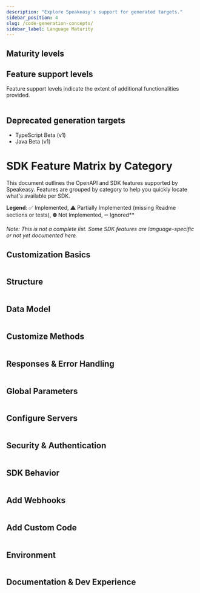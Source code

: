 ```yaml
---
description: "Explore Speakeasy's support for generated targets."
sidebar_position: 4
slug: /code-generation-concepts/
sidebar_label: Language Maturity
---
```



## Maturity levels

<Table
  data={[
    {
      level: "Alpha",
      description:
        "An early preview of upcoming features intended for gathering feedback. Alpha versions are less complete and likely to be unstable, with frequent updates and significant changes.",
    },
    {
      level: "Beta",
      description:
        "A pre-release version that includes many features of GA but is still subject to significant modifications based on user feedback. The interface is considered stable enough for testing.",
    },
    {
      level: "General availability (GA)",
      description:
        "A fully supported release that includes all functionalities altering the type interface from OpenAPI Specification keywords (for example, [oneOf](/docs/customize-sdks/oneof)).",
    },
  ]}
  columns={[
    { key: "level", header: "Maturity level" },
    { key: "description", header: "Description" },
  ]}
/>

## Feature support levels

Feature support levels indicate the extent of additional functionalities provided.

<Table
  data={[
    {
      target: "[TypeScript](/docs/languages/typescript/methodology-ts)",
      maturity: "GA",
      support: "GA",
    },
    {
      target: "[Go](/docs/languages/golang/methodology-go)",
      maturity: "GA",
      support: "GA",
    },
    {
      target: "[Java](/docs/languages/java/methodology-java)",
      maturity: "GA",
      support: "GA",
    },
    {
      target:
        "[Python - Pydantic & Async](/docs/languages/python/methodology-python)",
      maturity: "GA",
      support: "GA",
    },
    {
      target: "[C#](/docs/languages/csharp/methodology-csharp)",
      maturity: "GA",
      support: "GA",
    },
    {
      target: "[Terraform](/docs/create-terraform)",
      maturity: "GA",
      support: "Level 2",
    },
    {
      target: "[PHP](/docs/languages/php/methodology-php)",
      maturity: "GA",
      support: "Level 1",
    },
    {
      target: "[Unity](/docs/languages/unity/methodology-unity)",
      maturity: "Beta",
      support: "Level 1",
    },
    {
      target: "[Ruby](/docs/languages/ruby/methodology-ruby)",
      maturity: "Alpha",
      support: "Level 1",
    },
    { target: "Postman", maturity: "Alpha", support: "Level 1" },
  ]}
  columns={[
    { key: "target", header: "Target" },
    { key: "maturity", header: "Maturity level" },
    { key: "support", header: "Feature support level" },
  ]}
/>

## Deprecated generation targets

- TypeScript Beta (v1)
- Java Beta (v1)

# SDK Feature Matrix by Category

This document outlines the OpenAPI and SDK features supported by Speakeasy. Features are grouped by category to help you quickly locate what's available per SDK.

**Legend**: ✅ Implemented, ⚠️ Partially Implemented (missing Readme sections or tests), ⛔ Not Implemented, ➖ Ignored\*\*

_Note: This is not a complete list. Some SDK features are language-specific or not yet documented here._

## Customization Basics

<Table
  columns={[
    { key: "feature", header: "Feature" },
    { key: "typescript", header: "TypeScript" },
    { key: "python", header: "Python" },
    { key: "go", header: "Go" },
    { key: "java", header: "Java" },
    { key: "csharp", header: "C#" },
    { key: "php", header: "PHP" },
    { key: "ruby", header: "Ruby" },
    { key: "unity", header: "Unity" },
    { key: "terraform", header: "Terraform" },
    { key: "postman", header: "Postman" },
  ]}
  data={[
    {
      feature: "`callbacks`",
      typescript: "✅",
      python: "✅",
      go: "✅",
      java: "✅",
      csharp: "✅",
      php: "✅",
      ruby: "✅",
      unity: "✅",
      terraform: "✅",
      postman: "⛔",
    },
    {
      feature: "`core`",
      typescript: "✅",
      python: "✅",
      go: "✅",
      java: "✅",
      csharp: "✅",
      php: "✅",
      ruby: "✅",
      unity: "✅",
      terraform: "✅",
      postman: "✅",
    },
  ]}
/>

## Structure

<Table
  columns={[
    { key: "feature", header: "Feature" },
    { key: "typescript", header: "TypeScript" },
    { key: "python", header: "Python" },
    { key: "go", header: "Go" },
    { key: "java", header: "Java" },
    { key: "csharp", header: "C#" },
    { key: "php", header: "PHP" },
    { key: "ruby", header: "Ruby" },
    { key: "unity", header: "Unity" },
    { key: "terraform", header: "Terraform" },
    { key: "postman", header: "Postman" },
  ]}
  data={[
    {
      feature: "`groups`",
      typescript: "✅",
      python: "✅",
      go: "✅",
      java: "✅",
      csharp: "✅",
      php: "✅",
      ruby: "✅",
      unity: "✅",
      terraform: "✅",
      postman: "✅",
    },
    {
      feature: "`ignores`",
      typescript: "✅",
      python: "✅",
      go: "✅",
      java: "✅",
      csharp: "✅",
      php: "✅",
      ruby: "✅",
      unity: "✅",
      terraform: "✅",
      postman: "✅",
    },
    {
      feature: "`includes`",
      typescript: "✅",
      python: "✅",
      go: "✅",
      java: "✅",
      csharp: "✅",
      php: "✅",
      ruby: "✅",
      unity: "✅",
      terraform: "✅",
      postman: "✅",
    },
    {
      feature: "`nameOverrides`",
      typescript: "✅",
      python: "✅",
      go: "✅",
      java: "✅",
      csharp: "✅",
      php: "✅",
      ruby: "✅",
      unity: "✅",
      terraform: "✅",
      postman: "✅",
    },
    {
      feature: "`multiLevelTagging`",
      typescript: "✅",
      python: "✅",
      go: "✅",
      java: "✅",
      csharp: "✅",
      php: "✅",
      ruby: "✅",
      unity: "✅",
      terraform: "✅",
      postman: "✅",
    },
  ]}
/>

## Data Model

<Table
  columns={[
    { key: "feature", header: "Feature" },
    { key: "typescript", header: "TypeScript" },
    { key: "python", header: "Python" },
    { key: "go", header: "Go" },
    { key: "java", header: "Java" },
    { key: "csharp", header: "C#" },
    { key: "php", header: "PHP" },
    { key: "ruby", header: "Ruby" },
    { key: "unity", header: "Unity" },
    { key: "terraform", header: "Terraform" },
    { key: "postman", header: "Postman" },
  ]}
  data={[
    {
      feature: "`disallowCircularRefs`",
      typescript: "⛔",
      python: "⛔",
      go: "⛔",
      java: "⛔",
      csharp: "⛔",
      php: "⛔",
      ruby: "⛔",
      unity: "⛔",
      terraform: "✅",
      postman: "⛔",
    },
    {
      feature: "`enums`",
      typescript: "✅",
      python: "✅",
      go: "✅",
      java: "✅",
      csharp: "✅",
      php: "✅",
      ruby: "✅",
      unity: "✅",
      terraform: "✅",
      postman: "✅",
    },
    {
      feature: "`typeOverrides`",
      typescript: "✅",
      python: "✅",
      go: "✅",
      java: "✅",
      csharp: "✅",
      php: "✅",
      ruby: "✅",
      unity: "✅",
      terraform: "✅",
      postman: "✅",
    },
    {
      feature: "`constsAndDefaults`",
      typescript: "✅",
      python: "✅",
      go: "✅",
      java: "✅",
      csharp: "✅",
      php: "✅",
      ruby: "✅",
      unity: "⛔",
      terraform: "✅",
      postman: "✅",
    },
    {
      feature: "`nullables`",
      typescript: "✅",
      python: "✅",
      go: "✅",
      java: "✅",
      csharp: "✅",
      php: "✅",
      ruby: "✅",
      unity: "⛔",
      terraform: "⛔",
      postman: "⛔",
    },
    {
      feature: "`unions`",
      typescript: "✅",
      python: "✅",
      go: "✅",
      java: "✅",
      csharp: "✅",
      php: "✅",
      ruby: "✅",
      unity: "✅",
      terraform: "✅",
      postman: "⛔",
    },
    {
      feature: "`bigint`",
      typescript: "✅",
      python: "✅",
      go: "✅",
      java: "✅",
      csharp: "✅",
      php: "✅",
      ruby: "⛔",
      unity: "✅",
      terraform: "⛔",
      postman: "✅",
    },
    {
      feature: "`decimal`",
      typescript: "✅",
      python: "✅",
      go: "✅",
      java: "✅",
      csharp: "✅",
      php: "✅",
      ruby: "⛔",
      unity: "✅",
      terraform: "⛔",
      postman: "✅",
    },
    {
      feature: "`sets`",
      typescript: "⛔",
      python: "⛔",
      go: "⛔",
      java: "⛔",
      csharp: "⛔",
      php: "⛔",
      ruby: "⛔",
      unity: "⛔",
      terraform: "✅",
      postman: "⛔",
    },
    {
      feature: "`sliceUnions`",
      typescript: "✅",
      python: "✅",
      go: "✅",
      java: "✅",
      csharp: "✅",
      php: "✅",
      ruby: "⛔",
      unity: "⛔",
      terraform: "⛔",
      postman: "⛔",
    },
    {
      feature: "`additionalProperties`",
      typescript: "✅",
      python: "✅",
      go: "✅",
      java: "✅",
      csharp: "✅",
      php: "✅",
      ruby: "⛔",
      unity: "✅",
      terraform: "✅",
      postman: "⛔",
    },
    {
      feature: "`openEnums`",
      typescript: "✅",
      python: "✅",
      go: "✅",
      java: "✅",
      csharp: "⛔",
      php: "⛔",
      ruby: "⛔",
      unity: "⛔",
      terraform: "⛔",
      postman: "⛔",
    },
  ]}
/>

## Customize Methods

<Table
  columns={[
    { key: "feature", header: "Feature" },
    { key: "typescript", header: "TypeScript" },
    { key: "python", header: "Python" },
    { key: "go", header: "Go" },
    { key: "java", header: "Java" },
    { key: "csharp", header: "C#" },
    { key: "php", header: "PHP" },
    { key: "ruby", header: "Ruby" },
    { key: "unity", header: "Unity" },
    { key: "terraform", header: "Terraform" },
    { key: "postman", header: "Postman" },
  ]}
  data={[
    {
      feature: "`tagBasedOrdering`",
      typescript: "⛔",
      python: "⛔",
      go: "⛔",
      java: "⛔",
      csharp: "⛔",
      php: "⛔",
      ruby: "⛔",
      unity: "⛔",
      terraform: "⛔",
      postman: "⛔",
    },
    {
      feature: "`flattening`",
      typescript: "✅",
      python: "✅",
      go: "✅",
      java: "✅",
      csharp: "✅",
      php: "✅",
      ruby: "✅",
      unity: "✅",
      terraform: "✅",
      postman: "⛔",
    },
    {
      feature: "`methodSecurity`",
      typescript: "✅",
      python: "✅",
      go: "✅",
      java: "✅",
      csharp: "✅",
      php: "✅",
      ruby: "✅",
      unity: "✅",
      terraform: "✅",
      postman: "✅",
    },
    {
      feature: "`methodServerURLs`",
      typescript: "✅",
      python: "✅",
      go: "✅",
      java: "✅",
      csharp: "✅",
      php: "✅",
      ruby: "✅",
      unity: "✅",
      terraform: "✅",
      postman: "✅",
    },
    {
      feature: "`pagination`",
      typescript: "✅",
      python: "✅",
      go: "✅",
      java: "✅",
      csharp: "✅",
      php: "⚠️",
      ruby: "⚠️",
      unity: "⚠️",
      terraform: "✅",
      postman: "⛔",
    },
    {
      feature: "`retries`",
      typescript: "✅",
      python: "✅",
      go: "✅",
      java: "✅",
      csharp: "⚠️",
      php: "⚠️",
      ruby: "⚠️",
      unity: "⛔",
      terraform: "✅",
      postman: "⛔",
    },
    {
      feature: "`defaultEnabledRetries`",
      typescript: "✅",
      python: "✅",
      go: "✅",
      java: "⛔",
      csharp: "⛔",
      php: "⛔",
      ruby: "⛔",
      unity: "⛔",
      terraform: "⛔",
      postman: "⛔",
    },
    {
      feature: "`methodArguments`",
      typescript: "✅",
      python: "✅",
      go: "✅",
      java: "⛔",
      csharp: "✅",
      php: "✅",
      ruby: "✅",
      unity: "⛔",
      terraform: "✅",
      postman: "⛔",
    },
    {
      feature: "`urlBasedPagination`",
      typescript: "✅",
      python: "✅",
      go: "✅",
      java: "⛔",
      csharp: "⛔",
      php: "✅",
      ruby: "✅",
      unity: "⛔",
      terraform: "⛔",
      postman: "⛔",
    },
  ]}
/>

## Responses & Error Handling

<Table
  columns={[
    { key: "feature", header: "Feature" },
    { key: "typescript", header: "TypeScript" },
    { key: "python", header: "Python" },
    { key: "go", header: "Go" },
    { key: "java", header: "Java" },
    { key: "csharp", header: "C#" },
    { key: "php", header: "PHP" },
    { key: "ruby", header: "Ruby" },
    { key: "unity", header: "Unity" },
    { key: "terraform", header: "Terraform" },
    { key: "postman", header: "Postman" },
  ]}
  data={[
    {
      feature: "`getRequestBodies`",
      typescript: "⛔",
      python: "✅",
      go: "✅",
      java: "✅",
      csharp: "✅",
      php: "✅",
      ruby: "✅",
      unity: "✅",
      terraform: "✅",
      postman: "✅",
    },
    {
      feature: "`inputOutputModels`",
      typescript: "✅",
      python: "✅",
      go: "✅",
      java: "✅",
      csharp: "✅",
      php: "✅",
      ruby: "✅",
      unity: "✅",
      terraform: "✅",
      postman: "⛔",
    },
    {
      feature: "`errors`",
      typescript: "✅",
      python: "✅",
      go: "✅",
      java: "✅",
      csharp: "✅",
      php: "⚠️",
      ruby: "⚠️",
      unity: "✅",
      terraform: "⛔",
      postman: "✅",
    },
    {
      feature: "`enumUnions`",
      typescript: "✅",
      python: "✅",
      go: "⛔",
      java: "⛔",
      csharp: "⛔",
      php: "⛔",
      ruby: "⛔",
      unity: "⛔",
      terraform: "⛔",
      postman: "⛔",
    },
    {
      feature: "`errorUnions`",
      typescript: "✅",
      python: "✅",
      go: "✅",
      java: "⛔",
      csharp: "✅",
      php: "✅",
      ruby: "⛔",
      unity: "⛔",
      terraform: "⛔",
      postman: "⛔",
    },
    {
      feature: "`responseFormat`",
      typescript: "✅",
      python: "✅",
      go: "✅",
      java: "⛔",
      csharp: "✅",
      php: "✅",
      ruby: "✅",
      unity: "⛔",
      terraform: "⛔",
      postman: "⛔",
    },
    {
      feature: "`jsonlResponses`",
      typescript: "✅",
      python: "✅",
      go: "✅",
      java: "✅",
      csharp: "⛔",
      php: "⛔",
      ruby: "⛔",
      unity: "⛔",
      terraform: "⛔",
      postman: "⛔",
    },
    {
      feature: "`uploadStreams`",
      typescript: "✅",
      python: "✅",
      go: "✅",
      java: "⛔",
      csharp: "⛔",
      php: "⛔",
      ruby: "⛔",
      unity: "⛔",
      terraform: "⛔",
      postman: "⛔",
    },
  ]}
/>

## Global Parameters

<Table
  columns={[
    { key: "feature", header: "Feature" },
    { key: "typescript", header: "TypeScript" },
    { key: "python", header: "Python" },
    { key: "go", header: "Go" },
    { key: "java", header: "Java" },
    { key: "csharp", header: "C#" },
    { key: "php", header: "PHP" },
    { key: "ruby", header: "Ruby" },
    { key: "unity", header: "Unity" },
    { key: "terraform", header: "Terraform" },
    { key: "postman", header: "Postman" },
  ]}
  data={[
    {
      feature: "`additionalDependencies`",
      typescript: "✅",
      python: "✅",
      go: "✅",
      java: "✅",
      csharp: "✅",
      php: "✅",
      ruby: "✅",
      unity: "⛔",
      terraform: "✅",
      postman: "⛔",
    },
    {
      feature: "`deepObjectParams`",
      typescript: "✅",
      python: "✅",
      go: "✅",
      java: "⛔",
      csharp: "⛔",
      php: "✅",
      ruby: "⛔",
      unity: "⛔",
      terraform: "✅",
      postman: "⛔",
    },
    {
      feature: "`acceptHeaders`",
      typescript: "✅",
      python: "✅",
      go: "✅",
      java: "✅",
      csharp: "⛔",
      php: "⛔",
      ruby: "⛔",
      unity: "⛔",
      terraform: "⛔",
      postman: "✅",
    },
    {
      feature: "`allowReserved`",
      typescript: "⛔",
      python: "⛔",
      go: "⛔",
      java: "✅",
      csharp: "⛔",
      php: "⛔",
      ruby: "⛔",
      unity: "⛔",
      terraform: "⛔",
      postman: "⛔",
    },
  ]}
/>

## Configure Servers

<Table
  columns={[
    { key: "feature", header: "Feature" },
    { key: "typescript", header: "TypeScript" },
    { key: "python", header: "Python" },
    { key: "go", header: "Go" },
    { key: "java", header: "Java" },
    { key: "csharp", header: "C#" },
    { key: "php", header: "PHP" },
    { key: "ruby", header: "Ruby" },
    { key: "unity", header: "Unity" },
    { key: "terraform", header: "Terraform" },
    { key: "postman", header: "Postman" },
  ]}
  data={[
    {
      feature: "`globalServerURLs`",
      typescript: "✅",
      python: "✅",
      go: "✅",
      java: "✅",
      csharp: "✅",
      php: "✅",
      ruby: "✅",
      unity: "✅",
      terraform: "✅",
      postman: "✅",
    },
    {
      feature: "`globalSecurityFlattening`",
      typescript: "✅",
      python: "✅",
      go: "✅",
      java: "✅",
      csharp: "✅",
      php: "✅",
      ruby: "✅",
      unity: "⛔",
      terraform: "✅",
      postman: "⛔",
    },
    {
      feature: "`globals`",
      typescript: "✅",
      python: "✅",
      go: "✅",
      java: "✅",
      csharp: "✅",
      php: "✅",
      ruby: "✅",
      unity: "✅",
      terraform: "✅",
      postman: "✅",
    },
    {
      feature: "`serverIDs`",
      typescript: "✅",
      python: "✅",
      go: "✅",
      java: "✅",
      csharp: "✅",
      php: "✅",
      ruby: "✅",
      unity: "✅",
      terraform: "✅",
      postman: "✅",
    },
    {
      feature: "`serverEvents`",
      typescript: "✅",
      python: "✅",
      go: "✅",
      java: "⚠️",
      csharp: "⛔",
      php: "⛔",
      ruby: "⛔",
      unity: "⛔",
      terraform: "⛔",
      postman: "⛔",
    },
    {
      feature: "`serverEventsSentinels`",
      typescript: "✅",
      python: "✅",
      go: "✅",
      java: "⚠️",
      csharp: "⛔",
      php: "⛔",
      ruby: "⛔",
      unity: "⛔",
      terraform: "⛔",
      postman: "⛔",
    },
  ]}
/>

## Security & Authentication

<Table
  columns={[
    { key: "feature", header: "Feature" },
    { key: "typescript", header: "TypeScript" },
    { key: "python", header: "Python" },
    { key: "go", header: "Go" },
    { key: "java", header: "Java" },
    { key: "csharp", header: "C#" },
    { key: "php", header: "PHP" },
    { key: "ruby", header: "Ruby" },
    { key: "unity", header: "Unity" },
    { key: "terraform", header: "Terraform" },
    { key: "postman", header: "Postman" },
  ]}
  data={[
    {
      feature: "`globalSecurity`",
      typescript: "✅",
      python: "✅",
      go: "✅",
      java: "✅",
      csharp: "✅",
      php: "✅",
      ruby: "✅",
      unity: "✅",
      terraform: "✅",
      postman: "✅",
    },
    {
      feature: "`globalSecurityCallbacks`",
      typescript: "✅",
      python: "✅",
      go: "✅",
      java: "✅",
      csharp: "✅",
      php: "✅",
      ruby: "✅",
      unity: "⛔",
      terraform: "⛔",
      postman: "⛔",
    },
    {
      feature: "`deprecations`",
      typescript: "✅",
      python: "✅",
      go: "✅",
      java: "✅",
      csharp: "✅",
      php: "✅",
      ruby: "✅",
      unity: "✅",
      terraform: "✅",
      postman: "⛔",
    },
    {
      feature: "`oauth2ClientCredentials`",
      typescript: "✅",
      python: "✅",
      go: "✅",
      java: "✅",
      csharp: "✅",
      php: "✅",
      ruby: "⛔",
      unity: "⛔",
      terraform: "✅",
      postman: "✅",
    },
    {
      feature: "`oauth2Password`",
      typescript: "✅",
      python: "⛔",
      go: "✅",
      java: "✅",
      csharp: "⛔",
      php: "⛔",
      ruby: "⛔",
      unity: "⛔",
      terraform: "⛔",
      postman: "⛔",
    },
    {
      feature: "`customSecuritySchemes`",
      typescript: "✅",
      python: "✅",
      go: "✅",
      java: "✅",
      csharp: "✅",
      php: "✅",
      ruby: "✅",
      unity: "⛔",
      terraform: "⛔",
      postman: "⛔",
    },
  ]}
/>

## SDK Behavior

<Table
  columns={[
    { key: "feature", header: "Feature" },
    { key: "typescript", header: "TypeScript" },
    { key: "python", header: "Python" },
    { key: "go", header: "Go" },
    { key: "java", header: "Java" },
    { key: "csharp", header: "C#" },
    { key: "php", header: "PHP" },
    { key: "ruby", header: "Ruby" },
    { key: "unity", header: "Unity" },
    { key: "terraform", header: "Terraform" },
    { key: "postman", header: "Postman" },
  ]}
  data={[
    {
      feature: "`downloadStreams`",
      typescript: "✅",
      python: "✅",
      go: "✅",
      java: "✅",
      csharp: "⛔",
      php: "⛔",
      ruby: "⛔",
      unity: "✅",
      terraform: "⛔",
      postman: "⛔",
    },
    {
      feature: "`stringNumberFormats`",
      typescript: "✅",
      python: "✅",
      go: "✅",
      java: "⛔",
      csharp: "⛔",
      php: "⛔",
      ruby: "⛔",
      unity: "⛔",
      terraform: "⛔",
      postman: "⛔",
    },
    {
      feature: "`flatRequests`",
      typescript: "⛔",
      python: "✅",
      go: "⛔",
      java: "⛔",
      csharp: "⛔",
      php: "⛔",
      ruby: "⛔",
      unity: "⛔",
      terraform: "⛔",
      postman: "⛔",
    },
    {
      feature: "`operationTimeout`",
      typescript: "✅",
      python: "✅",
      go: "✅",
      java: "⛔",
      csharp: "⛔",
      php: "⛔",
      ruby: "✅",
      unity: "⛔",
      terraform: "⛔",
      postman: "⛔",
    },
  ]}
/>

## Add Webhooks

<Table
  columns={[
    { key: "feature", header: "Feature" },
    { key: "typescript", header: "TypeScript" },
    { key: "python", header: "Python" },
    { key: "go", header: "Go" },
    { key: "java", header: "Java" },
    { key: "csharp", header: "C#" },
    { key: "php", header: "PHP" },
    { key: "ruby", header: "Ruby" },
    { key: "unity", header: "Unity" },
    { key: "terraform", header: "Terraform" },
    { key: "postman", header: "Postman" },
  ]}
  data={[
    {
      feature: "`webhooks`",
      typescript: "✅",
      python: "✅",
      go: "✅",
      java: "✅",
      csharp: "✅",
      php: "✅",
      ruby: "✅",
      unity: "✅",
      terraform: "✅",
      postman: "⛔",
    },
    {
      feature: "`webhookHandlers`",
      typescript: "✅",
      python: "⛔",
      go: "⛔",
      java: "⛔",
      csharp: "⛔",
      php: "⛔",
      ruby: "⛔",
      unity: "⛔",
      terraform: "⛔",
      postman: "⛔",
    },
  ]}
/>

## Add Custom Code

<Table
  columns={[
    { key: "feature", header: "Feature" },
    { key: "typescript", header: "TypeScript" },
    { key: "python", header: "Python" },
    { key: "go", header: "Go" },
    { key: "java", header: "Java" },
    { key: "csharp", header: "C#" },
    { key: "php", header: "PHP" },
    { key: "ruby", header: "Ruby" },
    { key: "unity", header: "Unity" },
    { key: "terraform", header: "Terraform" },
    { key: "postman", header: "Postman" },
  ]}
  data={[
    {
      feature: "`sdkHooks`",
      typescript: "✅",
      python: "✅",
      go: "✅",
      java: "✅",
      csharp: "✅",
      php: "✅",
      ruby: "✅",
      unity: "⛔",
      terraform: "✅",
      postman: "⛔",
    },
    {
      feature: "`customCodeRegions`",
      typescript: "✅",
      python: "✅",
      go: "⛔",
      java: "⛔",
      csharp: "⛔",
      php: "⛔",
      ruby: "⛔",
      unity: "⛔",
      terraform: "⛔",
      postman: "⛔",
    },
    {
      feature: "`mockServer`",
      typescript: "✅",
      python: "✅",
      go: "✅",
      java: "✅",
      csharp: "⛔",
      php: "⛔",
      ruby: "⛔",
      unity: "⛔",
      terraform: "⛔",
      postman: "⛔",
    },
  ]}
/>

## Environment

<Table
  columns={[
    { key: "feature", header: "Feature" },
    { key: "typescript", header: "TypeScript" },
    { key: "python", header: "Python" },
    { key: "go", header: "Go" },
    { key: "java", header: "Java" },
    { key: "csharp", header: "C#" },
    { key: "php", header: "PHP" },
    { key: "ruby", header: "Ruby" },
    { key: "unity", header: "Unity" },
    { key: "terraform", header: "Terraform" },
    { key: "postman", header: "Postman" },
  ]}
  data={[
    {
      feature: "`hiddenGlobals`",
      typescript: "✅",
      python: "✅",
      go: "✅",
      java: "⛔",
      csharp: "⛔",
      php: "⛔",
      ruby: "⛔",
      unity: "⛔",
      terraform: "✅",
      postman: "✅",
    },
    {
      feature: "`configurableModuleName`",
      typescript: "⛔",
      python: "✅",
      go: "⛔",
      java: "⛔",
      csharp: "⛔",
      php: "⛔",
      ruby: "⛔",
      unity: "⛔",
      terraform: "⛔",
      postman: "⛔",
    },
    {
      feature: "`envVarGlobals`",
      typescript: "✅",
      python: "✅",
      go: "✅",
      java: "⛔",
      csharp: "⛔",
      php: "⛔",
      ruby: "⛔",
      unity: "⛔",
      terraform: "⛔",
      postman: "⛔",
    },
    {
      feature: "`envVarSecurityUsage`",
      typescript: "✅",
      python: "✅",
      go: "✅",
      java: "⛔",
      csharp: "⛔",
      php: "⛔",
      ruby: "⛔",
      unity: "⛔",
      terraform: "⛔",
      postman: "⛔",
    },
  ]}
/>

## Documentation & Dev Experience

<Table
  columns={[
    { key: "feature", header: "Feature" },
    { key: "typescript", header: "TypeScript" },
    { key: "python", header: "Python" },
    { key: "go", header: "Go" },
    { key: "java", header: "Java" },
    { key: "csharp", header: "C#" },
    { key: "php", header: "PHP" },
    { key: "ruby", header: "Ruby" },
    { key: "unity", header: "Unity" },
    { key: "terraform", header: "Terraform" },
    { key: "postman", header: "Postman" },
  ]}
  data={[
    {
      feature: "`docs`",
      typescript: "✅",
      python: "✅",
      go: "✅",
      java: "✅",
      csharp: "✅",
      php: "✅",
      ruby: "✅",
      unity: "✅",
      terraform: "✅",
      postman: "✅",
    },
    {
      feature: "`examples`",
      typescript: "✅",
      python: "✅",
      go: "✅",
      java: "✅",
      csharp: "✅",
      php: "✅",
      ruby: "✅",
      unity: "✅",
      terraform: "✅",
      postman: "✅",
    },
    {
      feature: "`tests`",
      typescript: "✅",
      python: "✅",
      go: "✅",
      java: "✅",
      csharp: "⛔",
      php: "⛔",
      ruby: "⛔",
      unity: "⛔",
      terraform: "⛔",
      postman: "⛔",
    },
  ]}
/>
